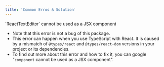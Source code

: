 ```yaml
---
title: 'Common Erros & Solution'
---
```




<Callout type='error' emoji="️🚫">
  `ReactTextEditor` cannot be used as a JSX component
</Callout>


- Note that this error is not a bug of this package.
- This error can happen when you use TypeScript with React. It is caused by a mismatch of `@types/react` and `@types/react-dom` versions in your project or its dependencies. 
- To find out more about this error and how to fix it, you can google "`component` cannot be used as a JSX component".